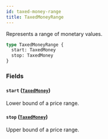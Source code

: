```yaml
---
id: taxed-money-range
title: TaxedMoneyRange
---
```


Represents a range of monetary values.

```graphql
type TaxedMoneyRange {
  start: TaxedMoney
  stop: TaxedMoney
}
```

### Fields

#### `start` ([`TaxedMoney`](/api-reference/objects/taxed-money.mdx))

Lower bound of a price range.

#### `stop` ([`TaxedMoney`](/api-reference/objects/taxed-money.mdx))

Upper bound of a price range.
